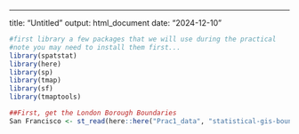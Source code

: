 ---
title: "Untitled"
output: html_document
date: "2024-12-10"

```r
#first library a few packages that we will use during the practical
#note you may need to install them first...
library(spatstat)
library(here)
library(sp)
library(tmap)
library(sf)
library(tmaptools)
```

```r
##First, get the London Borough Boundaries
San Francisco <- st_read(here::here("Prac1_data", "statistical-gis-boundaries-london", "ESRI", "London_Borough_Excluding_MHW.shp"))
```

